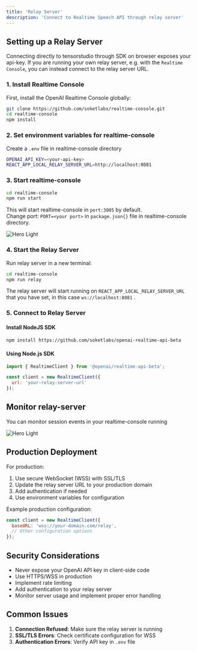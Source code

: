 ```yaml
---
title: 'Relay Server'
description: 'Connect to Realtime Speech API through relay server'
---
```


## Setting up a Relay Server

Connecting directly to tensorstudio through SDK on browser exposes your api-key. If you are running your own relay server, e.g. with the `Realtime Console`, you can instead connect to the relay server URL.

### 1. Install Realtime Console

First, install the OpenAI Realtime Console globally:

```bash
git clone https://github.com/soketlabs/realtime-console.git
cd realtime-console
npm install
```
### 2. Set environment variables for realtime-console
Create a `.env` file in realtime-console directory
```bash
OPENAI_API_KEY=<your-api-key>
REACT_APP_LOCAL_RELAY_SERVER_URL=http://localhost:8081
```

### 3. Start realtime-console
```bash
cd realtime-console
npm run start
```
This will start realtime-console in `port:3005` by default. \
Change port:  `PORT=<your port>` in `package.json{}` file in realtime-console directory.
<Frame>
<img
  className="block"
  style={{ borderRadius: '15px' }}
  src="/images/realtime_console_port.png"
  alt="Hero Light"
/>
</Frame>

### 4. Start the Relay Server
Run relay server in a new terminal:

```bash
cd realtime-console
npm run relay
```
The relay server will start running on `REACT_APP_LOCAL_RELAY_SERVER_URL` that you have set, in this case `ws://localhost:8081` .

### 5. Connect to Relay Server

#### Install NodeJS SDK
```bash
npm install https://github.com/soketlabs/openai-realtime-api-beta
```

#### Using Node.js SDK

```javascript
import { RealtimeClient } from '@openai/realtime-api-beta';

const client = new RealtimeClient({
  url: 'your-relay-server-url'
});
```

## Monitor relay-server
You can monitor session events in your realtime-console running
<Frame>
<img
  className="block"
  style={{ borderRadius: '15px' }}
  src="/images/realtime_console_example.png"
  alt="Hero Light"
/>
</Frame>

## Production Deployment

For production:

1. Use secure WebSocket (WSS) with SSL/TLS
2. Update the relay server URL to your production domain
3. Add authentication if needed
4. Use environment variables for configuration

Example production configuration:

```javascript
const client = new RealtimeClient({
  baseURL: 'wss://your-domain.com/relay',
  // Other configuration options
});
```

## Security Considerations

- Never expose your OpenAI API key in client-side code
- Use HTTPS/WSS in production
- Implement rate limiting
- Add authentication to your relay server
- Monitor server usage and implement proper error handling

## Common Issues

1. **Connection Refused**: Make sure the relay server is running
2. **SSL/TLS Errors**: Check certificate configuration for WSS
3. **Authentication Errors**: Verify API key in `.env` file

